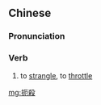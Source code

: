 {{also|扼杀}}
==Chinese==
{{zh-forms|s=扼杀}}

===Pronunciation===
{{zh-pron
|m=èshā
|c=aak1 saat3
|cat=v
}}

===Verb===
{{zh-verb}}

# to [[strangle]], to [[throttle]]

[[mg:扼殺]]